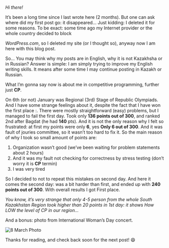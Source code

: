 
<PostInit id="trying-to-do-my-best" />

<i>Hi there!</i>

It’s been a long time since I last wrote here (2 months).
But one can ask where did my first post go: it disappeared… Just kidding: I deleted it for some reasons.
To be exact: some time ago my Internet provider or the whole country decided to block

<i>WordPress.com</i>, so I deleted my site (or I thought so), anyway now I am
here with this blog post.

So… You may think why my posts are in English, why it is not Kazakhsha or in Russian? Answer is simple:
I am simply trying to improve my English writing skills. It means after some time I may continue posting in Kazakh or Russian.

What I’m gonna say now is about me in competitive programming, further just <strong>CP</strong>.

On 6th (or not) January was Regional (3rd) Stage of Republic Olympiads.
And I have some strange feelings about it, despite the fact that I have won the first place :\.
There were mostly straightforward (easy) problems, but I managed to fail the first day.
Took only <strong>136 points out of 300</strong>, and ranked 2nd after Bagdat (he had <strong>140</strong> pts).
And it is not the only reason why I felt so frustrated:
at first my points were only <strong>6</strong>, yes <strong>Only 6 out of 300</strong>.
And it was fault of jouries committee, so it wasn’t too hard to fix it.
So the main reason of why I took so small amount of points are:

<ol>
  <li>
    Organization wasn’t good (we’ve been waiting for problem statements about 2
    hours)
  </li>
  <li>
    And it was my fault not checking for correctness by stress testing (don’t
    worry it is <strong>CP</strong> termin)
  </li>
  <li>I was very tired</li>
</ol>

So I decided to not to repeat this mistakes on second day. And here it comes the second day:
was a bit harder than first, and ended up with <strong>240 points out of 300</strong>. With overall results I got First place.

<i>
  You know, it’s very strange that only 4-5 person from the whole South
  Kazakhstan Region took higher than 20 points in 1st day: it shows How LOW the
  level of CP in our region…
</i>

And a bonus: photo from International Woman’s Day concert.

![8 March Photo](/img/8_march.jpg '8 March Photo')

Thanks for reading, and check back soon for the next post! 😄
